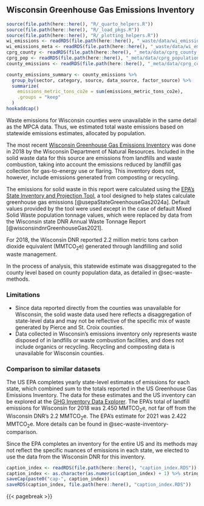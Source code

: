 ## Wisconsin Greenhouse Gas Emissions Inventory

```r
source(file.path(here::here(), "R/_quarto_helpers.R"))
source(file.path(here::here(), "R/_load_pkgs.R"))
source(file.path(here::here(), "R/_plotting_helpers.R"))
wi_emissions <- readRDS(file.path(here::here(), "_waste/data/wi_emissions.RDS"))
wi_emissions_meta <- readRDS(file.path(here::here(), "_waste/data/wi_emissions_meta.RDS"))
cprg_county <- readRDS(file.path(here::here(), "_meta/data/cprg_county.RDS"))
cprg_pop <- readRDS(file.path(here::here(), "_meta/data/cprg_population.RDS"))
county_emissions <- readRDS(file.path(here::here(), "_meta/data/cprg_county_emissions.RDS"))

county_emissions_summary <- county_emissions %>%
  group_by(sector, category, source, data_source, factor_source) %>%
  summarize(
    emissions_metric_tons_co2e = sum(emissions_metric_tons_co2e),
    .groups = "keep"
  )
hookaddcap()
```


Waste emissions for Wisconsin counties were unavailable in the same detail as the MPCA data. Thus, we estimated total waste emissions based on statewide emissions estimates, allocated by population.

The most recent [Wisconsin Greenhouse Gas Emissions Inventory](https://widnr.widen.net/view/pdf/o9xmpot5x7/AM610.pdf?t.download=true) was done in 2018 by the Wisconsin Department of Natural Resources. Included in the solid waste data for this source are emissions from landfills and waste combustion, taking into account the emissions reduced by landfill gas collection for gas-to-energy use or flaring. This inventory does not, however, include emissions generated from composting or recycling.

The emissions for solid waste in this report were calculated using the [EPA's State Inventory and Projection Tool](https://www.epa.gov/statelocalenergy/state-inventory-and-projection-tool), a tool designed to help states calculate greenhouse gas emissions [@usepaStateGreenhouseGas2024a]. Default values provided by the tool were used except in the case of default Mixed Solid Waste population tonnage values, which were replaced by data from the Wisconsin state DNR Annual Waste Tonnage Report [@wisconsindnrGreenhouseGas2021].

For 2018, the Wisconsin DNR reported 2.2 million metric tons carbon dioxide equivalent (MMTCO~2~e) generated through landfilling and solid waste management.

In the process of analysis, this statewide estimate was disaggregated to the county level based on county population data, as detailed in @sec-waste-methods.

### Limitations

- Since data reported directly from the counties was unavailable for Wisconsin, the solid waste data used here reflects a disaggregation of state-level data and may not be reflective of the specific mix of waste generated by Pierce and St. Croix counties.
- Data collected in Wisconsin's emissions inventory only represents waste disposed of in landfills or waste combustion facilities, and does not include organics or recycling. Recycling and composting data is unavailable for Wisconsin counties.

### Comparison to similar datasets

The US EPA completes yearly state-level estimates of emissions for each state, which combined sum to the totals reported in the US Greenhouse Gas Emissions Inventory. The data for these estimates and the US inventory can be explored at the [GHG Inventory Data Explorer](https://cfpub.epa.gov/ghgdata/inventoryexplorer/index.html). The EPA's total of landfill emissions for Wisconsin for 2018 was 2.450 MMTCO~2~e, not far off from the Wisconsin DNR's 2.2 MMTCO~2~e. The EPA's estimate for 2021 was 2.422 MMTCO~2~e. More details can be found in @sec-waste-inventory-comparison. 

Since the EPA completes an inventory for the entire US and its methods may not reflect the specific nuances of emissions in each state, we elected to use the data from the Wisconsin DNR for this inventory.

<!-- ### Data Dictionary -->


```r
caption_index <- readRDS(file.path(here::here(), "caption_index.RDS"))
caption_index <- as.character(as.numeric(caption_index) + 1) %>% stringr::str_pad(width = 2, side = "left", pad = "0")
saveCap(paste0("cap-", caption_index))
saveRDS(caption_index, file.path(here::here(), "caption_index.RDS"))
```
{{< pagebreak >}}
